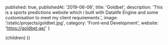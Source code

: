 
  published: true,
  publishedAt: '2019-06-06',
  title: 'Goldbet',
  description: 'This is a sports predictions website which i built with Datalife Engine and some customisation to meet my client requirements.',
  image: '/static/projects/goldbet.jpg',
  category: 'Front-end Development',
  website: 'https://goldbet.ge/'
}

  <Project path={router.pathname} meta={meta}>
    {children}
  </Project>
))